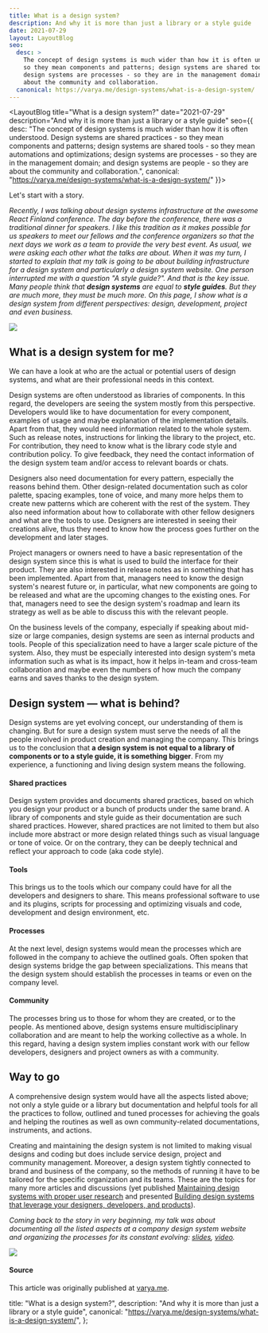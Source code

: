 ```yaml
---
title: What is a design system?
description: And why it is more than just a library or a style guide
date: 2021-07-29
layout: LayoutBlog
seo:
  desc: >
    The concept of design systems is much wider than how it is often understood. Design systems are shared practices -
    so they mean components and patterns; design systems are shared tools - so they mean automations and optimizations;
    design systems are processes - so they are in the management domain; and design systems are people - so they are
    about the community and collaboration.
  canonical: https://varya.me/design-systems/what-is-a-design-system/
---
```



<LayoutBlog 
  title="What is a design system?" 
  date="2021-07-29" 
  description="And why it is more than just a library or a style guide" 
  seo={{
  desc: "The concept of design systems is much wider than how it is often understood. Design systems are shared practices - so they mean components and patterns; design systems are shared tools - so they mean automations and optimizations; design systems are processes - so they are in the management domain; and design systems are people - so they are about the community and collaboration.",
  canonical: "https://varya.me/design-systems/what-is-a-design-system/"
}}>

Let's start with a story.

<i>

Recently, I was talking about design systems infrastructure at the awesome React Finland conference. The day before the
conference, there was a traditional dinner for speakers. I like this tradition as it makes possible for us speakers to
meet our fellows and the conference organizers so that the next days we work as a team to provide the very best event. As
usual, we were asking each other what the talks are about. When it was my turn, I started to explain that my talk is
going to be about building infrastructure for a design system and particularly a design system website. One person
interrupted me with a question "A style guide?". And that is the key issue. Many people think that **design systems**
are
equal to **style guides**. But they are much more, they must be much more. On this page, I show what is a design system from
different perspectives: design, development, project and even business.

</i>

![](./figure11.png)

## What is a design system for me?

We can have a look at who are the actual or potential users of design systems, and what are their professional needs in
this context.

Design systems are often understood as libraries of components. In this regard, the developers are seeing the system
mostly from this perspective. Developers would like to have documentation for every component, examples of usage and
maybe explanation of the implementation details. Apart from that, they would need information related to the whole
system. Such as release notes, instructions for linking the library to the project, etc. For contribution, they need to
know what is the library code style and contribution policy. To give feedback, they need the contact information of the design system team and/or access to relevant boards or chats.

Designers also need documentation for every pattern, especially the reasons behind them. Other design-related
documentation such as color palette, spacing examples, tone of voice, and many more helps them to create new patterns
which are coherent with the rest of the system. They also need information about how to collaborate with other fellow
designers and what are the tools to use. Designers are interested in seeing their creations alive, thus they
need to know how the process goes further on the development and later stages.

Project managers or owners need to have a basic representation of the design system since this is what is used to build the
interface for their product. They are also interested in release notes as in something that has been implemented. Apart from that, managers need to know the design system's nearest future or, in particular, what new components are going to be
released and what are the upcoming changes to the existing ones. For that, managers need to see the design system's
roadmap and learn its strategy as well as be able to discuss this with the relevant people.

On the business levels of the company, especially if speaking about mid-size or large companies, design systems are seen
as internal products and tools. People of this specialization need to have a larger scale picture of the system.
Also, they must be especially interested into design system's meta information such as what is its impact, how it helps
in-team and cross-team collaboration and maybe even the numbers of how much the company earns and saves thanks to the
design system.

## Design system — what is behind?

Design systems are yet evolving concept, our understanding of them is changing. But for sure a design system must serve the
needs of all the people involved in product creation and managing the company. This brings us to the conclusion that **a design
system is not equal to a library of components or to a style guide, it is something bigger**. From my experience, a
functioning and living design system means the following.

#### Shared practices

Design system provides and documents shared practices, based on which you design your product or a bunch of products under
the same brand. A library of components and style guide as their documentation are such shared practices. However,
shared practices are not limited to them but also include more abstract or more design related things such as visual
language or tone of voice. Or on the contrary, they can be deeply technical and reflect your approach to code (aka code
style).

#### Tools

This brings us to the tools which our company could have for all the developers and designers to share. This means
professional software to use and its plugins, scripts for processing and optimizing visuals and code, development and
design environment, etc.

#### Processes

At the next level, design systems would mean the processes which are followed in the company to achieve the outlined
goals. Often spoken that design systems bridge the gap between specializations. This means that the design system should
establish the processes in teams or even on the company level.

#### Community

The processes bring us to those for whom they are created, or to the people. As mentioned above, design systems ensure multidisciplinary collaboration and are meant to help the working collective as a whole. In this regard, having a design
system implies constant work with our fellow developers, designers and project owners as with a community.

## Way to go

A comprehensive design system would have all the aspects listed above; not only a style guide or a library but
documentation and helpful tools for all the practices to follow, outlined and tuned processes for achieving the goals and
helping the routines as well as own community-related documentations, instruments, and actions.

Creating and maintaining the design system is not limited to making visual designs and coding but does include service
design, project and community management. Moreover, a design system tightly connected to brand and business of the company, so the
methods of running it have to be tailored for the specific organization and its teams. These are the topics for
many more articles and discussions (yet published [Maintaining design systems with proper user
research](https://medium.com/elisa-design/maintaining-design-systems-with-user-research-3ba5feafc336) and presented
[Building design systems that leverage your designers, developers, and
products](http://varya.me/design-systems-thinking/)).

<i>

Coming back to the story in very beginning, my talk was about documenting all the listed aspects at a company design
system website and organizing the processes for its constant evolving: [slides](https://varya.me/react-finland-2019/),
[video](https://youtu.be/gDkUpx0dVc0?t=9993).

</i>

![](./ds-infrastructure.png)

#### Source

This article was originally published at [varya.me](https://varya.me/design-systems/what-is-a-design-system/).

</LayoutBlog>

  title: "What is a design system?",
  description: "And why it is more than just a library or a style guide",
  canonical: "https://varya.me/design-systems/what-is-a-design-system/",
};
